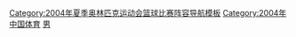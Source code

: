 {{National basketball squad
 | name      = 2004年奥运会男子篮球中国参赛名单
 | bg        = red
 | fg        = yellow
 | country = 中国
 | comp link = 2004年夏季奥林匹克运动会篮球比赛
 | comp      = 2004年夏季奥林匹克运动会 - 第8名
 | p1        = |
 | p2        = |
 | p3        = |
 | p4        = [[陈可 (篮球运动员)|陈可]] 
 | p5        = [[刘炜]] 
 | p6        = [[张云松]] 
 | p7        = [[郭士强]]
 | p8        = [[朱芳雨]] 
 | p9        = [[张劲松]] 
 | p10       = [[李楠 (篮球运动员)|李楠]]
 | p11       = [[易建联]] 
 | p12       = [[莫科]]
 | p13       = [[姚明]] 
 | p14       = [[孟克·巴特尔|巴特尔]]
 | p15       = [[杜锋]] 
 | coach     = [[德尔·哈里斯]]
}}<noinclude>
{{collapsible option}}
[[Category:2004年夏季奥林匹克运动会篮球比赛阵容导航模板]]
[[Category:2004年中国体育]]
[[Category:中国奥林匹克运动会篮球比赛阵容导航模板|男]]
</noinclude>